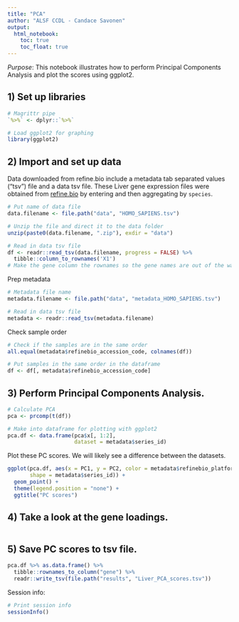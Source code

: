 ```yaml
---
title: "PCA"
author: "ALSF CCDL - Candace Savonen"
output:   
  html_notebook: 
    toc: true
    toc_float: true
---
```


*Purpose*: This notebook illustrates how to perform Principal Components 
Analysis and plot the scores using ggplot2. 

## 1) Set up libraries

```r
# Magrittr pipe
`%>%` <- dplyr::`%>%`

# Load ggplot2 for graphing
library(ggplot2)
```

## 2) Import and set up data
Data downloaded from refine.bio include a metadata tab separated values ("tsv")
file and a data tsv file. 
These Liver gene expression files were obtained from [refine.bio](https://www.refine.bio/) 
by entering and then aggregating by `species`.

```r
# Put name of data file
data.filename <- file.path("data", "HOMO_SAPIENS.tsv")

# Unzip the file and direct it to the data folder
unzip(paste0(data.filename, ".zip"), exdir = "data")

# Read in data tsv file
df <- readr::read_tsv(data.filename, progress = FALSE) %>% 
  tibble::column_to_rownames('X1') 
# Make the gene column the rownames so the gene names are out of the way for calculations
```

Prep metadata

```r
# Metadata file name
metadata.filename <- file.path("data", "metadata_HOMO_SAPIENS.tsv")

# Read in data tsv file
metadata <- readr::read_tsv(metadata.filename)
```

Check sample order

```r
# Check if the samples are in the same order
all.equal(metadata$refinebio_accession_code, colnames(df))

# Put samples in the same order in the dataframe
df <- df[, metadata$refinebio_accession_code]
```

## 3) Perform Principal Components Analysis.

```r
# Calculate PCA
pca <- prcomp(t(df))

# Make into dataframe for plotting with ggplot2
pca.df <- data.frame(pca$x[, 1:2], 
                     dataset = metadata$series_id)
```

Plot these PC scores.
We will likely see a difference between the datasets.

```r
ggplot(pca.df, aes(x = PC1, y = PC2, color = metadata$refinebio_platform,
       shape = metadata$series_id)) +
  geom_point() + 
  theme(legend.position = "none") +
  ggtitle("PC scores")
```

## 4) Take a look at the gene loadings.

```r

```

## 5) Save PC scores to tsv file.

```r
pca.df %>% as.data.frame() %>% 
  tibble::rownames_to_column("gene") %>%
  readr::write_tsv(file.path("results", "Liver_PCA_scores.tsv"))
```

Session info: 

```r
# Print session info 
sessionInfo()
```

